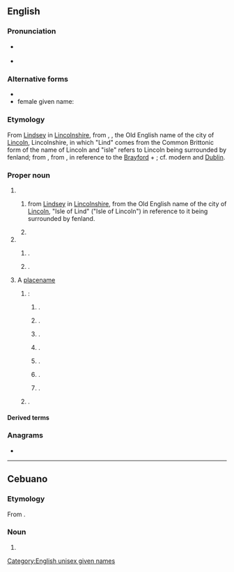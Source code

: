 ==English==
{{wikipedia}}

===Pronunciation===
* {{a|US}} {{IPA|en|/ˈlɪnzi/}}
* {{a|UK}} {{IPA|en|/ˈlɪndzi/}}

===Alternative forms===
* {{alter|en|Lindsey}}
* female given name: {{alter|en|Lyndsey}}

===Etymology===
From [[Lindsey]] in [[Lincolnshire]], from {{inh|en|ang|Lindesēġe}}, {{m|ang|Lindesīġe|t=Isle of Lind}}, the Old English name of the city of [[Lincoln]], Lincolnshire, in which "Lind" comes from the Common Brittonic form of the name of Lincoln and "isle" refers to Lincoln being surrounded by fenland; from {{der|en|cel-bry-pro|*llɨnn||pool}}, from {{der|en|cel-pro|*lindos||lake, liquid}}, in reference to the [[w:Brayford Pool|Brayford]] + {{m+|ang|ēġ||island}}; cf. modern {{cog|cy|llyn}} and [[Dublin]].

===Proper noun===
{{en-proper noun|~}}

# {{surname|en}}
## {{surname|en|[[Scottish]] [[habitational]]|from=Old English}} from [[Lindsey]] in [[Lincolnshire]], from the Old English name of the city of [[Lincoln]], "Isle of Lind" ("Isle of Lincoln") in reference to it being surrounded by fenland.
## {{surname|en|[[Irish]]|var=Lindsey}}
# {{givne name|en|unisex|from=surnames}}
## {{given name|en|male|from=surnames}}.
## {{given name|en|female|from=surnames|usage=1940s and later}}.
# A [[placename]]
## {{place|en|number of places|c/USA}}:
### {{place|en|city|co/Tulare County|s/California}}.
### {{place|en|unincorporated community|co/Dawson County|s/Montana}}.
### {{place|en|village|co/Platte County|s/Nebraska}}.
### {{place|en|city|co/Garvin County|s/Oklahoma}}.
### {{place|en|ghost town|co/Stanley County|s/South Dakota}}.
### {{place|en|city|co/Cooke County|s/Texas}}.
### {{place|en|CDP|co/Reeves County|s/Texas}}.
## {{place|en|large community|, formerly a town, in the city of|city/Kawartha Lakes|p/Ontario|c/Canada}}.

====Derived terms====
{{col3|en|title= female diminutive forms |
|Lind
|Linde
|Lindee
|Lindie
|Lindi
|Lindy
}}

===Anagrams===
* {{anagrams|en|a=adilnsy|Lydians|islandy|sandily}}

[[Category:English unisex given names]]

----

==Cebuano==

===Etymology===
From {{der|ceb|en|Lindsay}}.

===Noun===
{{head|ceb|noun}}

# {{given name|ceb|female|from=English}}